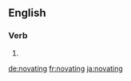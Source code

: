 ==English==

===Verb===
{{head|en|present participle}}

# {{present participle of|novate|lang=en|nocat=1}}

[[de:novating]]
[[fr:novating]]
[[ja:novating]]